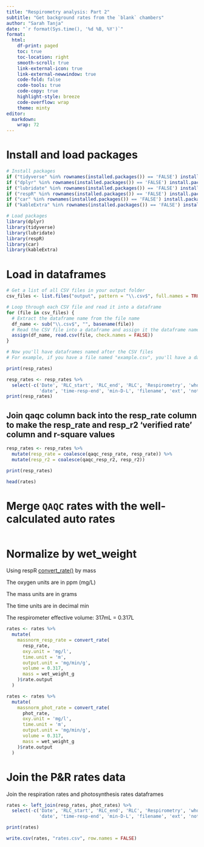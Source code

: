 ```yaml
---
title: "Respirometry analysis: Part 2"
subtitle: "Get background rates from the `blank` chambers"
author: "Sarah Tanja"
date: "`r format(Sys.time(), '%d %B, %Y')`"  
format:
  html:
    df-print: paged
    toc: true
    toc-location: right
    smooth-scroll: true
    link-external-icon: true
    link-external-newwindow: true
    code-fold: false
    code-tools: true
    code-copy: true
    highlight-style: breeze
    code-overflow: wrap
    theme: minty
editor: 
  markdown: 
    wrap: 72
---
```


# Install and load packages

```r
# Install packages
if ("tidyverse" %in% rownames(installed.packages()) == 'FALSE') install.packages('tidyverse')
if ("dplyr" %in% rownames(installed.packages()) == 'FALSE') install.packages('dplyr')
if ("lubridate" %in% rownames(installed.packages()) == 'FALSE') install.packages('lubridate')
if ("respR" %in% rownames(installed.packages()) == 'FALSE') install.packages('respR')
if ("car" %in% rownames(installed.packages()) == 'FALSE') install.packages('car')
if ("kableExtra" %in% rownames(installed.packages()) == 'FALSE') install.packages('kableExtra')

# Load packages
library(dplyr)
library(tidyverse)
library(lubridate)
library(respR)
library(car)
library(kableExtra)
```

# Load in dataframes

```r
# Get a list of all CSV files in your output folder
csv_files <- list.files("output", pattern = "\\.csv$", full.names = TRUE)

# Loop through each CSV file and read it into a dataframe
for (file in csv_files) {
  # Extract the dataframe name from the file name
  df_name <- sub("\\.csv$", "", basename(file))
  # Read the CSV file into a dataframe and assign it the dataframe name
  assign(df_name, read.csv(file, check.names = FALSE))
}

# Now you'll have dataframes named after the CSV files
# For example, if you have a file named "example.csv", you'll have a dataframe named "example"
```

```r
print(resp_rates)
```

```r
resp_rates <- resp_rates %>% 
  select(-c('Date', 'RLC_start', 'RLC_end', 'RLC', 'Respirometry', 'whole_anemone', 
            'date', 'time-resp-end', 'min-D-L', 'filename', 'ext', 'notes'))
print(resp_rates)
```
## Join qaqc column back into the resp_rate column to make the resp_rate and resp_r2 'verified rate' column and r-square values
```r
resp_rates <- resp_rates %>%
  mutate(resp_rate = coalesce(qaqc_resp_rate, resp_rate)) %>% 
  mutate(resp_r2 = coalesce(qaqc_resp_r2, resp_r2))

print(resp_rates)
```






```r
head(rates)
```

# Merge `QAQC` rates with the well-calculated auto rates

```r

```

# Normalize by wet_weight

Using respR
[convert_rate()](https://januarharianto.github.io/respR/reference/convert_rate.html)
by mass

The oxygen units are in ppm (mg/L)

The mass units are in grams

The time units are in decimal min

The respirometer effective volume: 317mL = 0.317L

```r
rates <- rates %>%
  mutate(
    massnorm_resp_rate = convert_rate(
      resp_rate,
      oxy.unit = 'mg/l',
      time.unit = 'm',
      output.unit = 'mg/min/g',
      volume = 0.317,
      mass = wet_weight_g
    )$rate.output 
  )

```

```r
rates <- rates %>%
  mutate(
    massnorm_phot_rate = convert_rate(
      phot_rate,
      oxy.unit = 'mg/l',
      time.unit = 'm',
      output.unit = 'mg/min/g',
      volume = 0.317,
      mass = wet_weight_g
    )$rate.output
  )
```

# Join the P&R rates data

Join the respiration rates and photosynthesis rates dataframes

```r
rates <- left_join(resp_rates, phot_rates) %>% 
  select(-c('Date', 'RLC_start', 'RLC_end', 'RLC', 'Respirometry', 'whole_anemone', 
            'date', 'time-resp-end', 'min-D-L', 'filename', 'ext', 'notes'))

print(rates)
```

```r
write.csv(rates, "rates.csv", row.names = FALSE)
```
